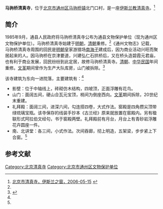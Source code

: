 '''马驹桥清真寺'''，位于[[北京市|北京市]][[通州区_(北京市)|通州区]][[马驹桥镇|马驹桥镇]]北门口村，是一座[[伊斯兰教|伊斯兰教]][[清真寺|清真寺]]。<ref name=ysl>[http://www.yslzc.com/shu/Class103/zgqzs/200605/7842.html 北京市清真寺，伊斯兰之窗，2006-05-15] {{webarchive|url=https://web.archive.org/web/20140107101840/http://www.yslzc.com/shu/Class103/zgqzs/200605/7842.html |date=2014-01-07 }}</ref>

==简介==
1985年9月，通县人民政府将马驹桥清真寺公布为通县文物保护单位（现为通州区文物保护单位）。马驹桥清真寺始建于[[明朝|明朝]]，[[清朝|清朝]]重修。<ref name=ysl/>《通州文物志》记载，马驹桥清真寺周围的回民是[[明朝|明朝]]皇家游猎场[[南海子|南海子]]建成后，因为商业活动兴旺而聚居起来的人。因马驹桥在京津要道，兴建弘仁石拱桥后，又在桥头造碧霞元君庙，也有利于商业发展，回民纷纷到此定居，故修马驹桥清真寺。[[清朝|清朝]]、[[中华民国|中华民国]]年间重修。[[文革|文革]]期间曾作为生产大队库房，山门被拆除。<ref>{{Cite web |url=http://www.dayuntongzhou.com/zhdt_2012/2012/meili/renwenhuanjing/wenwuguji/2012/0717/77196.html |title=京南重镇马驹桥，大运通州网，2012-07-18 |accessdate=2015-04-07 |archive-date=2015-04-14 |archive-url=https://web.archive.org/web/20150414232244/http://www.dayuntongzhou.com/zhdt_2012/2012/meili/renwenhuanjing/wenwuguji/2012/0717/77196.html |dead-url=yes }}</ref>

该寺建筑为东向一进院落，主要建筑有：<ref name=ysl/>
*影壁：位于中轴线上，砖砌仿木结构，四坡顶，正面浮雕有花鸟。
*山门：面阔五间，硬山合瓦元宝顶，梢间为倒座西向。[[文革|文革]]期间拆除，20世纪末重建。
*礼拜殿：面阔三间，进深六间，勾连搭四卷，大式作法。窑殿是四角攒尖顶带绿琉璃宝瓶。该寺保存的线装手抄本《古兰经》原来就放置在窑殿内。另有楹联形式阿拉伯文经句，书于窑殿两壁。礼拜殿前有月台，月台上有青砂岩浮雕花卉圆座一件。
*南、北讲堂：各三间，小式作法。次间吞廊，彻上明造，五架梁，步步紧上下合窗。<ref name=ysl/>

==参考文献==
{{reflist}}

[[Category:北京清真寺|Category:北京清真寺]]
[[Category:北京市通州区文物保护单位|Category:北京市通州区文物保护单位]]